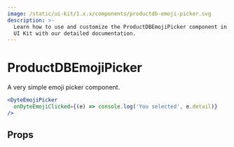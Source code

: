 ```yaml
---
image: /static/ui-kit/1.x.x/components/productdb-emoji-picker.svg
description: >-
  Learn how to use and customize the ProductDBEmojiPicker component in ProductDB's React
  UI Kit with our detailed documentation.
---
```


# ProductDBEmojiPicker

A very simple emoji picker component.

```jsx live
<DyteEmojiPicker
  onDyteEmojiClicked={(e) => console.log('You selected', e.detail)}
/>
```

## Props

<PropsTable of="productdb-emoji-picker" />

<head>
  <title>React UI Kit ProductDBEmojiPicker</title>
</head>
